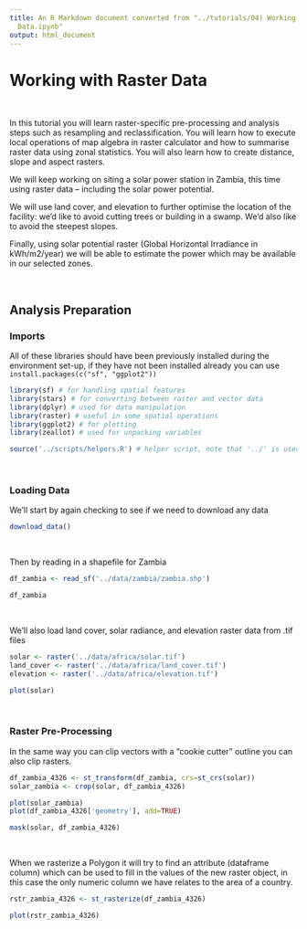 ```yaml
---
title: An R Markdown document converted from "../tutorials/04) Working with Raster
  Data.ipynb"
output: html_document
---
```


# Working with Raster Data

<br>

In this tutorial you will learn raster-specific pre-processing and analysis steps such as resampling  and reclassification. You will learn how to execute local operations of map algebra in raster calculator and how to summarise raster data using zonal statistics. You will also learn how to create distance, slope and aspect rasters.

We will keep working on siting a solar power station in Zambia, this time using raster data – including the solar power potential.

We will use land cover, and elevation to further optimise the location of the facility: we’d like to avoid cutting trees or building in a swamp. We’d also like to avoid the steepest slopes.

Finally, using solar potential raster (Global Horizontal Irradiance in kWh/m2/year) we will be able to estimate the power which may be available in our selected zones.


<br>

## Analysis Preparation

### Imports

All of these libraries should have been previously installed during the environment set-up, if they have not been installed already you can use ```install.packages(c("sf", "ggplot2"))```

```r
library(sf) # for handling spatial features
library(stars) # for converting between raster and vector data
library(dplyr) # used for data manipulation
library(raster) # useful in some spatial operations
library(ggplot2) # for plotting
library(zeallot) # used for unpacking variables

source('../scripts/helpers.R') # helper script, note that '../' is used to change into the directory above the directory this notebook is in
```

<br>

### Loading Data

We'll start by again checking to see if we need to download any data

```r
download_data()
```

<br>

Then by reading in a shapefile for Zambia

```r
df_zambia <- read_sf('../data/zambia/zambia.shp')

df_zambia
```

<br>

We'll also load land cover, solar radiance, and elevation raster data from .tif files

```r
solar <- raster('../data/africa/solar.tif')
land_cover <- raster('../data/africa/land_cover.tif')
elevation <- raster('../data/africa/elevation.tif')

plot(solar)
```

<br>

### Raster Pre-Processing

In the same way you can clip vectors with a “cookie cutter” outline you can also clip rasters.

```r
df_zambia_4326 <- st_transform(df_zambia, crs=st_crs(solar))
solar_zambia <- crop(solar, df_zambia_4326)

plot(solar_zambia)
plot(df_zambia_4326['geometry'], add=TRUE)
```

```r
mask(solar, df_zambia_4326)
```

<br>

When we rasterize a Polygon it will try to find an attribute (dataframe column) which can be used to fill in the values of the new raster object, in this case the only numeric column we have relates to the area of a country. 

```r
rstr_zambia_4326 <- st_rasterize(df_zambia_4326)

plot(rstr_zambia_4326)
```


